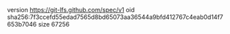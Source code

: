 version https://git-lfs.github.com/spec/v1
oid sha256:7f3ccefd55edad7565d8bd65073aa36544a9bfd412767c4eab0d14f7653b7046
size 67256
